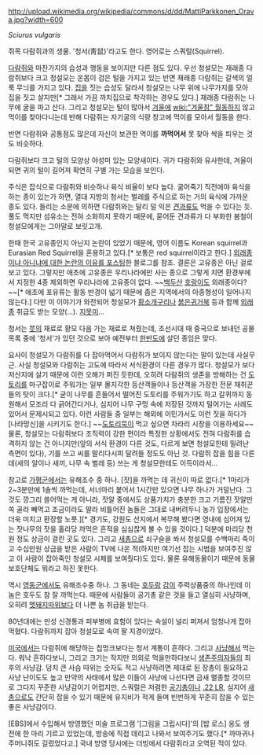http://upload.wikimedia.org/wikipedia/commons/d/dd/MattiParkkonen_Orava.jpg?width=600

''Sciurus vulgaris''

쥐목 다람쥐과의 생물. '청서(靑鼠)'라고도 한다. 영어로는 스쿼럴(Squirrel).

[[다람쥐]]와 마찬가지의 습성과 행동을 보이지만 다른 점도 있다. 우선 청설모는 재래종 다람쥐보다 크고 청설모는 온몸이 검은 털을 가지고 있는 반면 재래종 다람쥐는 갈색의 얼룩 무늬를 가지고 있다. [[집]]을 짓는 습성도 달라서 청설모는 나무 위에 나무가지를 모아 집을 짓고 살지만[* 그래서 가끔 까치집으로 착각하는 경우도 있다.] 재래종 다람쥐는 나무에 굴을 파고 산다. 그리고 청설모는 털이 많아서 [[겨울]]에 [[wiki:"겨울잠" 월동]]하지 않고 먹이를 찾아다니는데 반해 다람쥐는 자기굴의 식량 창고에 먹이를 모아서 월동을 한다.

반면 다람쥐와 공통점도 많은데 자신이 보관한 먹이를 '''까먹어서''' 못 찾아 싹을 틔우는 것도 비슷하다.

다람쥐보다 크고 털의 모양상 야성미 있는 모양새이다. 귀가 다람쥐와 유사한데, 겨울이 되면 귀의 털이 길어져 확연히 구별 가는 모습을 보인다.

주식은 잡식으로 다람쥐와 비슷하나 육식 비율이 보다 높다. 굶어죽기 직전에야 육식을 하는 종이 있는가 하면, 열대 지방의 청서는 벌레를 주식으로 하는 거의 육식에 가까운 종도 있다. 들리는 소문에 의하면 다람쥐와는 달리 덜 익은 [[견과류]]도 먹을 수 있다는 듯. 풀도 먹지만 섬유소는 전혀 소화하지 못하기 때문에, 묻어둔 견과류가 다 부화한 봄철이 청설모에게는 그야말로 보릿고개.

한때 한국 고유종인지 아닌지 논란이 있었기 때문에, 영어 이름도 Korean squirrel과 Eurasian Red Squirrel을 혼용하고 있다.[* 보통은 red squirrel이라고 한다.] [http://blog.naver.com/jeanpotter?Redirect=Log&logNo=120136351022 외래종이냐 아니냐에 대한 논란의 이유를 포스팅]한 블로그를 참조. 결론은 고유종은 아닌 걸로 보고 있다. 그렇지만 애초에 고유종은 우리나라에만 사는 종으로 그렇게 치면 환경부에서 지정한 4종 제외하면 우리나라에 고유종이 없다. ~~[[백두산]] [[호랑이]]도 외래종이다?~~[* 애초에 포유류는 활동 반경이 넓기 때문에 좁은 지역에서의 아종형성이 일어나지 않는다.] 다만 이 이야기가 와전되어 청설모가 [[황소개구리]]나 [[붉은귀거북]] 등과 함께 [[외래종]] 취급도 받는 모양(...). [[지못미]]...

청서는 [[붓]]의 재료로 황모 다음 가는 재료로 쳐줬는데, 조선시대 때 중국으로 보내던 공물 목록 중에 '청서'가 있던 것으로 보아 예전부터 [[한반도]]에 살던 종임은 맞다.

요사이 청설모가 다람쥐를 다 잡아먹어서 다람쥐가 보이지 않는다는 말이 있는데 사실무근. 사실 청설모와 다람쥐는 고도에 따라서 서식환경이 다른 경우가 많다. 청설모가 보다 저산지에 살기 때문에 이런 오해가 퍼진 듯한데, 오히려 다람쥐의 생존을 방해하는 건 [[도토리]]를 마구잡이로 주워가는 일부 몰지각한 등산객들이나 등산객을 가장한 전문 채취꾼들의 탓이 크다.[* 굳이 나무를 흔들어서 떨어진 도토리를 주워가기도 하고 갈퀴까지 동원해서 모조리 다 긁어간다거나, 심지어 나무 구멍 속에 저장된 것까지 털어가는 사례도 있어서 문제시되고 있다. 이런 사람들 중 일부는 해외에 이민가서도 이런 짓을 하다가 [나라망신]을 시키기도 한다.] ~~[[도토리묵]]이 먹고 싶으면 차라리 시장을 이용하세요~~ 물론, 청설모는 다람쥐보다 조직력이 강한 편이라 특정한 상황에서도 전혀 다람쥐를 습격하지 않는 건 아니지만(앞의 서식 환경이 다른 것도, 다르게 보면 청설모한테 밀려난 측면이 있다), 기를 쓰고 씨를 말리다시피 달려들 정도도 아닌 것. 다람쥐 잡을 힘을 다른 데(새의 알이나 새끼, 나무 속 벌레 등) 쓰는 게 청설모한테도 이득이라서...  

참고로 [[가평]]군에서는 유해조수 중 하나. [잣]을 까먹는 데 귀신이 따로 없다.[* 1마리가 2~3분만에 1솔씩 까먹는데, 서너마리 붙어서 1시간만 있으면 나무 하나가 거덜난다. 그것도 깡그리 쓸어먹는 게 아니라, 잣알 중에서도 상품가치가 충분한 크고 기름진 잣알만 쏙 골라 빼먹고 조금이라도 말라 비틀어진 놈들은 그대로 내버려두니 농가 입장에서는 더욱 미치고 환장할 노릇.][* 경기도, 강원도 산지에서 복무해 봤다면 영내에 심어져 있는 잣나무의 잣을 홀라당 까먹은 흔적을 심심찮게 볼 수 있을 것이다.] 덕분에 마리당 천원 정도 상금이 걸린 곳도 있다. 그리고 [[새총]]으로 쇠구슬을 쏴서 청설모를 수백마리 죽이고 수십만원 상금을 받은 사람이 TV에 나온 적(하지만 여기선 잡는 시범을 보여주진 않고 이 사람이 잡아죽인 청설모 시체를 보여줬다)도 있다. 물론 유해동물이기 때문에 동물보호단체도 뭐라고 하진 못한다.

역시 [[영동군]]에서도 유해조수중 하나. 그 동네는 [[호두]]랑 [[감]]이 주력상품중의 하나인데 이놈은 호두도 참 잘 까먹는다. 때문에 사람들이 공기총 같은 것을 들고 열심히 사냥하며, 오히려 [[멧돼지]]따위보다 더 나쁜 놈 취급을 받는다.

80년대에는 만성 신경통과 피부병에 효험이 있다는 속설이 널리 퍼져서 엄청나게 잡아 먹혔다. 다람쥐까지 잡아 청설모로 속여 팔 지경이었다.

[[미국]]에서는 다람쥐에 해당하는 칩멍크보다는 청서 계통이 흔하다. 그리고 [[사냥]]해서 먹는다. 워낙 흔하다보니, 그리고 크기는 작지만 의외로 먹을만하다보니 [[생존주의]]자들의 최후의 사냥감. 덩치 큰 사슴 따위는 숫자도 적고 사냥하려면 제대로 된 장총이 필요하고 사냥 난이도도 높고 만약의 사태에서 많은 이들이 사냥에 나선다면 금새 멸종할 것이므로 그다지 꾸준한 사냥감이기 어렵지만, 스쿼럴은 저렴한 [[공기총]]이나 [[.22 LR]], 심지어 [[새총]]으로도 간단히 잡을 수 있기 때문에 유지비가 적게 들며 빈번하게 꾸준히 잡을 수 있는 좋은 사냥감이다.

[EBS]에서 수입해서 방영했던 미술 프로그램 '[그림을 그립시다]'의 [밥 로스] 옹도 생전에 한 마리 기르고 있었는데, 방송에 직접 데리고 나와서 보여주기도 했다.[* 까마귀나 주머니쥐도 길렀었다고.] 국내 방영 당시에는 더빙에서 다람쥐라고 오역된 적이 있다. 
